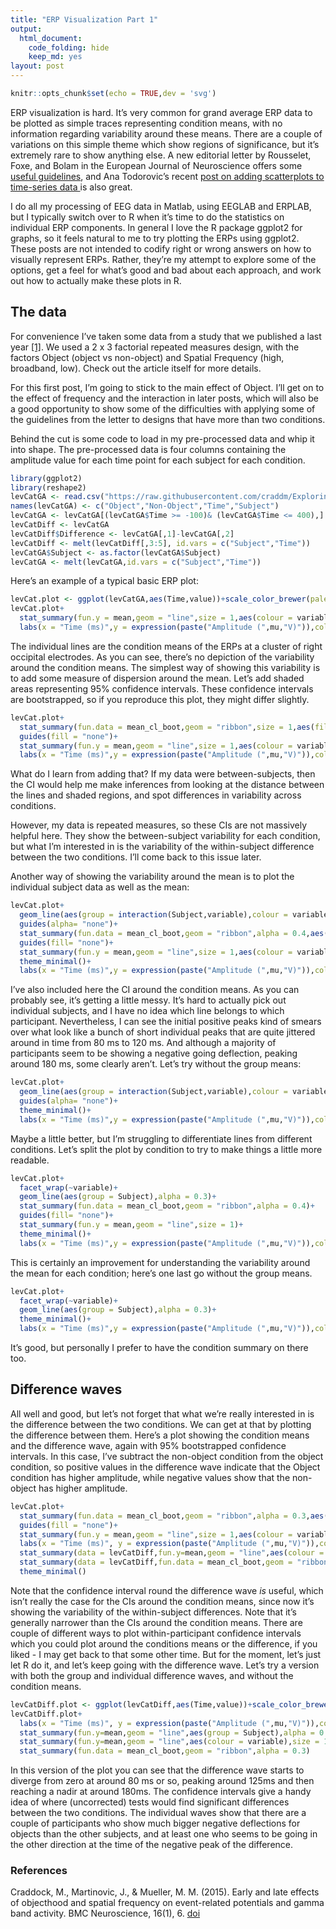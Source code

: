 ```yaml
---
title: "ERP Visualization Part 1"
output: 
  html_document:
    code_folding: hide
    keep_md: yes
layout: post
---
```


```r
knitr::opts_chunk$set(echo = TRUE,dev = 'svg')
```

ERP visualization is hard. It's very common for grand average ERP data to be plotted as simple traces representing condition means, with no information regarding variability around these means. There are a couple of variations on this simple theme which show regions of significance, but it's extremely rare to show anything else. A new editorial letter by Rousselet, Foxe, and Bolam in the European Journal of Neuroscience offers some <a href ="http://http://onlinelibrary.wiley.com/doi/10.1111/ejn.13400/epdf">useful guidelines</a>, and Ana Todorovic's recent <a href="http://neuroanatody.com/2016/09/scatterplotting-time-series/">post on adding scatterplots to time-series data </a>is also great. 

I do all my processing of EEG data in Matlab, using EEGLAB and ERPLAB, but I typically switch over to R when it's time to do the statistics on individual ERP components. In general I love the R package ggplot2 for graphs, so it feels natural to me to try plotting the ERPs using ggplot2. These posts are not intended to codify right or wrong answers on how to visually represent ERPs. Rather, they're my attempt to explore some of the options, get a feel for what's good and bad about each approach, and work out how to actually make these plots in R.

## The data

For convenience I've taken some data from a study that we published a last year <a href="#craddock">[1]</a>. We used a 2 x 3 factorial repeated measures design, with the factors Object (object vs non-object) and Spatial Frequency (high, broadband, low). Check out the article itself for more details. 

For this first post, I'm going to stick to the main effect of Object. I'll get on to the effect of frequency and the interaction in later posts, which will also be a good opportunity to show some of the difficulties with applying some of the guidelines from the letter to designs that have more than two conditions.

Behind the cut is some code to load in my pre-processed data and whip it into shape. The pre-processed data is four columns containing the amplitude value for each time point for each subject for each condition.

```r
library(ggplot2)
library(reshape2)
levCatGA <- read.csv("https://raw.githubusercontent.com/craddm/ExploringERPs/master/levCatObjNon.csv",header = FALSE)
names(levCatGA) <- c("Object","Non-Object","Time","Subject")
levCatGA <- levCatGA[(levCatGA$Time >= -100)& (levCatGA$Time <= 400),]
levCatDiff <- levCatGA
levCatDiff$Difference <- levCatGA[,1]-levCatGA[,2]
levCatDiff <- melt(levCatDiff[,3:5], id.vars = c("Subject","Time"))
levCatGA$Subject <- as.factor(levCatGA$Subject)
levCatGA <- melt(levCatGA,id.vars = c("Subject","Time"))
```

Here's an example of a typical basic ERP plot:

```r
levCat.plot <- ggplot(levCatGA,aes(Time,value))+scale_color_brewer(palette = "Set1")+theme_minimal()
levCat.plot+
  stat_summary(fun.y = mean,geom = "line",size = 1,aes(colour = variable))+
  labs(x = "Time (ms)",y = expression(paste("Amplitude (",mu,"V)")),colour = "")
```

The individual lines are the condition means of the ERPs at a cluster of right occipital electrodes. 
As you can see, there's no depiction of the variability around the condition means. The simplest way of showing this variability is to add some measure of dispersion around the mean. Let's add shaded areas representing 95% confidence intervals. These confidence intervals are bootstrapped, so if you reproduce this plot, they might differ slightly.

```r
levCat.plot+
  stat_summary(fun.data = mean_cl_boot,geom = "ribbon",size = 1,aes(fill = variable),alpha = 0.3)+
  guides(fill = "none")+
  stat_summary(fun.y = mean,geom = "line",size = 1,aes(colour = variable))+
  labs(x = "Time (ms)",y = expression(paste("Amplitude (",mu,"V)")),colour = "")
```

What do I learn from adding that? If my data were between-subjects, then the CI would help me make inferences from looking at the distance between the lines and shaded regions, and spot differences in variability across conditions.

However, my data is repeated measures, so these CIs are not massively helpful here. They show the between-subject variability for each condition, but what I'm interested in is the variability of the within-subject difference between the two conditions. I'll come back to this issue later.

Another way of showing the variability around the mean is to plot the individual subject data as well as the mean:

```r
levCat.plot+
  geom_line(aes(group = interaction(Subject,variable),colour = variable,alpha = 0.2))+
  guides(alpha= "none")+
  stat_summary(fun.data = mean_cl_boot,geom = "ribbon",alpha = 0.4,aes(fill = variable))+
  guides(fill= "none")+
  stat_summary(fun.y = mean,geom = "line",size = 1,aes(colour = variable))+
  theme_minimal()+
  labs(x = "Time (ms)",y = expression(paste("Amplitude (",mu,"V)")),colour = "")
```

I've also included here the CI around the condition means. As you can probably see, it's getting a little messy. It's hard to actually pick out individual subjects, and I have no idea which line belongs to which participant. Nevertheless, I can see the initial positive peaks kind of smears over what look like a bunch of short individual peaks that are quite jittered around in time from 80 ms to 120 ms. And although a majority of participants seem to be showing a negative going deflection, peaking around 180 ms, some clearly aren't. Let's try without the group means:

```r
levCat.plot+
  geom_line(aes(group = interaction(Subject,variable),colour = variable,alpha = 0.2))+
  guides(alpha= "none")+
  theme_minimal()+
  labs(x = "Time (ms)",y = expression(paste("Amplitude (",mu,"V)")),colour = "")
```

Maybe a little better, but I'm struggling to differentiate lines from different conditions. Let's split the plot by condition to try to make things a little more readable.

```r
levCat.plot+
  facet_wrap(~variable)+
  geom_line(aes(group = Subject),alpha = 0.3)+
  stat_summary(fun.data = mean_cl_boot,geom = "ribbon",alpha = 0.4)+
  guides(fill= "none")+
  stat_summary(fun.y = mean,geom = "line",size = 1)+
  theme_minimal()+
  labs(x = "Time (ms)",y = expression(paste("Amplitude (",mu,"V)")),colour = "")
```

This is certainly an improvement for understanding the variability around the mean for each condition; here's one last go without the group means.

```r
levCat.plot+
  facet_wrap(~variable)+
  geom_line(aes(group = Subject),alpha = 0.3)+
  theme_minimal()+
  labs(x = "Time (ms)",y = expression(paste("Amplitude (",mu,"V)")),colour = "")
```

It's good, but personally I prefer to have the condition summary on there too.

## Difference waves

All well and good, but let's not forget that what we're really interested in is the difference between the two conditions. We can get at that by plotting the difference between them. Here's a plot showing the condition means and the difference wave, again with 95% bootstrapped confidence intervals. In this case, I've subtract the non-object condition from the object condition, so positive values in the difference wave indicate that the Object condition has higher amplitude, while negative values show that the non-object has higher amplitude.

```r
levCat.plot+
  stat_summary(fun.data = mean_cl_boot,geom = "ribbon",alpha = 0.3,aes(fill = variable))+
  guides(fill = "none")+
  stat_summary(fun.y = mean,geom = "line",size = 1,aes(colour = variable))+
  labs(x = "Time (ms)", y = expression(paste("Amplitude (",mu,"V)")),colour = "")+
  stat_summary(data = levCatDiff,fun.y=mean,geom = "line",aes(colour = variable))+
  stat_summary(data = levCatDiff,fun.data = mean_cl_boot,geom = "ribbon",alpha = 0.3)+
  theme_minimal()
```

Note that the confidence interval round the difference wave *is* useful, which isn't really the case for the CIs around the condition means, since now it's showing the variability of the within-subject differences. Note that it's generally narrower than the CIs around the condition means. 
There are couple of different ways to plot within-participant confidence intervals which you could plot around the conditions means or the difference, if you liked - I may get back to that some other time. But for the moment, let's just let R do it, and let's keep going with the difference wave. Let's try a version with both the group and individual difference waves, and without the condition means.

```r
levCatDiff.plot <- ggplot(levCatDiff,aes(Time,value))+scale_color_brewer(palette = "Set1")+theme_minimal()
levCatDiff.plot+
  labs(x = "Time (ms)", y = expression(paste("Amplitude (",mu,"V)")),colour = "")+
  stat_summary(fun.y=mean,geom = "line",aes(group = Subject),alpha = 0.3)+
  stat_summary(fun.y=mean,geom = "line",aes(colour = variable),size = 1)+
  stat_summary(fun.data = mean_cl_boot,geom = "ribbon",alpha = 0.3)
```

In this version of the plot you can see that the difference wave starts to diverge from zero at around 80 ms or so, peaking around 125ms and then reaching a nadir at around 180ms. The confidence intervals give a handy idea of where (uncorrected) tests would find significant differences between the two conditions. The individual waves show that there are a couple of participants who show much bigger negative deflections for objects than the other subjects, and at least one who seems to be going in the other direction at the time of the negative peak of the difference.

### References
<div id="craddock">
<p>Craddock, M., Martinovic, J., & Mueller, M. M. (2015). Early and late effects of objecthood and spatial frequency on event-related potentials and gamma band activity. BMC Neuroscience, 16(1), 6. <a href ="http://doi.org/10.1186/s12868-015-0144-8">doi</a></p>
</div>